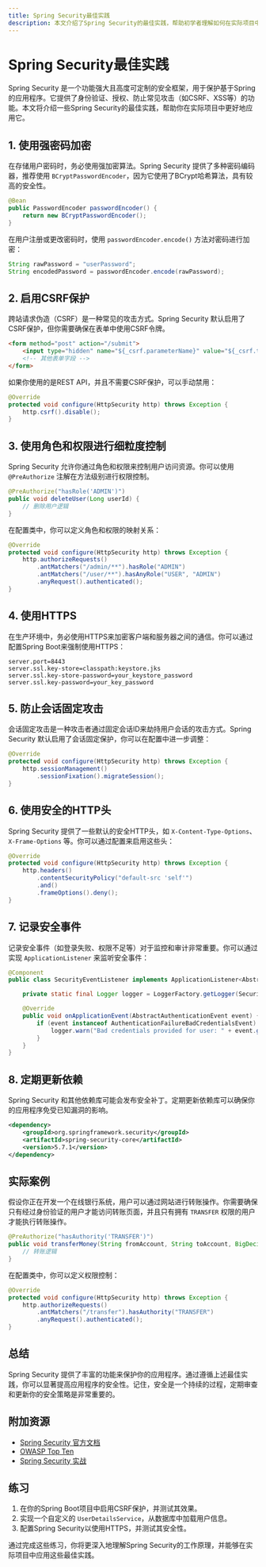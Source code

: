 ```yaml
---
title: Spring Security最佳实践
description: 本文介绍了Spring Security的最佳实践，帮助初学者理解如何在实际项目中安全地使用Spring Security。
---
```


# Spring Security最佳实践

Spring Security 是一个功能强大且高度可定制的安全框架，用于保护基于Spring的应用程序。它提供了身份验证、授权、防止常见攻击（如CSRF、XSS等）的功能。本文将介绍一些Spring Security的最佳实践，帮助你在实际项目中更好地应用它。

## 1. 使用强密码加密

在存储用户密码时，务必使用强加密算法。Spring Security 提供了多种密码编码器，推荐使用 `BCryptPasswordEncoder`，因为它使用了BCrypt哈希算法，具有较高的安全性。

```java
@Bean
public PasswordEncoder passwordEncoder() {
    return new BCryptPasswordEncoder();
}
```

在用户注册或更改密码时，使用 `passwordEncoder.encode()` 方法对密码进行加密：

```java
String rawPassword = "userPassword";
String encodedPassword = passwordEncoder.encode(rawPassword);
```

## 2. 启用CSRF保护

跨站请求伪造（CSRF）是一种常见的攻击方式。Spring Security 默认启用了CSRF保护，但你需要确保在表单中使用CSRF令牌。

```html
<form method="post" action="/submit">
    <input type="hidden" name="${_csrf.parameterName}" value="${_csrf.token}" />
    <!-- 其他表单字段 -->
</form>
```

如果你使用的是REST API，并且不需要CSRF保护，可以手动禁用：

```java
@Override
protected void configure(HttpSecurity http) throws Exception {
    http.csrf().disable();
}
```

## 3. 使用角色和权限进行细粒度控制

Spring Security 允许你通过角色和权限来控制用户访问资源。你可以使用 `@PreAuthorize` 注解在方法级别进行权限控制。

```java
@PreAuthorize("hasRole('ADMIN')")
public void deleteUser(Long userId) {
    // 删除用户逻辑
}
```

在配置类中，你可以定义角色和权限的映射关系：

```java
@Override
protected void configure(HttpSecurity http) throws Exception {
    http.authorizeRequests()
        .antMatchers("/admin/**").hasRole("ADMIN")
        .antMatchers("/user/**").hasAnyRole("USER", "ADMIN")
        .anyRequest().authenticated();
}
```

## 4. 使用HTTPS

在生产环境中，务必使用HTTPS来加密客户端和服务器之间的通信。你可以通过配置Spring Boot来强制使用HTTPS：

```properties
server.port=8443
server.ssl.key-store=classpath:keystore.jks
server.ssl.key-store-password=your_keystore_password
server.ssl.key-password=your_key_password
```

## 5. 防止会话固定攻击

会话固定攻击是一种攻击者通过固定会话ID来劫持用户会话的攻击方式。Spring Security 默认启用了会话固定保护，你可以在配置中进一步调整：

```java
@Override
protected void configure(HttpSecurity http) throws Exception {
    http.sessionManagement()
        .sessionFixation().migrateSession();
}
```

## 6. 使用安全的HTTP头

Spring Security 提供了一些默认的安全HTTP头，如 `X-Content-Type-Options`、`X-Frame-Options` 等。你可以通过配置来启用这些头：

```java
@Override
protected void configure(HttpSecurity http) throws Exception {
    http.headers()
        .contentSecurityPolicy("default-src 'self'")
        .and()
        .frameOptions().deny();
}
```

## 7. 记录安全事件

记录安全事件（如登录失败、权限不足等）对于监控和审计非常重要。你可以通过实现 `ApplicationListener` 来监听安全事件：

```java
@Component
public class SecurityEventListener implements ApplicationListener<AbstractAuthenticationEvent> {

    private static final Logger logger = LoggerFactory.getLogger(SecurityEventListener.class);

    @Override
    public void onApplicationEvent(AbstractAuthenticationEvent event) {
        if (event instanceof AuthenticationFailureBadCredentialsEvent) {
            logger.warn("Bad credentials provided for user: " + event.getAuthentication().getName());
        }
    }
}
```

## 8. 定期更新依赖

Spring Security 和其他依赖库可能会发布安全补丁。定期更新依赖库可以确保你的应用程序免受已知漏洞的影响。

```xml
<dependency>
    <groupId>org.springframework.security</groupId>
    <artifactId>spring-security-core</artifactId>
    <version>5.7.1</version>
</dependency>
```

## 实际案例

假设你正在开发一个在线银行系统，用户可以通过网站进行转账操作。你需要确保只有经过身份验证的用户才能访问转账页面，并且只有拥有 `TRANSFER` 权限的用户才能执行转账操作。

```java
@PreAuthorize("hasAuthority('TRANSFER')")
public void transferMoney(String fromAccount, String toAccount, BigDecimal amount) {
    // 转账逻辑
}
```

在配置类中，你可以定义权限控制：

```java
@Override
protected void configure(HttpSecurity http) throws Exception {
    http.authorizeRequests()
        .antMatchers("/transfer").hasAuthority("TRANSFER")
        .anyRequest().authenticated();
}
```

## 总结

Spring Security 提供了丰富的功能来保护你的应用程序。通过遵循上述最佳实践，你可以显著提高应用程序的安全性。记住，安全是一个持续的过程，定期审查和更新你的安全策略是非常重要的。

## 附加资源

- [Spring Security 官方文档](https://docs.spring.io/spring-security/reference/)
- [OWASP Top Ten](https://owasp.org/www-project-top-ten/)
- [Spring Security 实战](https://www.manning.com/books/spring-security-in-action)

## 练习

1. 在你的Spring Boot项目中启用CSRF保护，并测试其效果。
2. 实现一个自定义的 `UserDetailsService`，从数据库中加载用户信息。
3. 配置Spring Security以使用HTTPS，并测试其安全性。

通过完成这些练习，你将更深入地理解Spring Security的工作原理，并能够在实际项目中应用这些最佳实践。